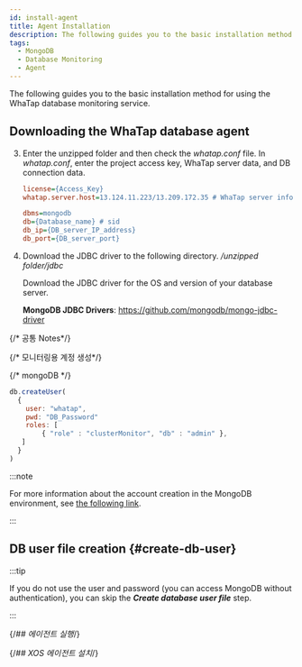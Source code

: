 ```yaml
---
id: install-agent
title: Agent Installation
description: The following guides you to the basic installation method for using the WhaTap database monitoring service.
tags:
  - MongoDB
  - Database Monitoring
  - Agent
---
```



The following guides you to the basic installation method for using the WhaTap database monitoring service.


<Agentsignupguide />

<Youtube ko='e_UpCgapfQY' en='MIo3HRIOt8M' ja='MIo3HRIOt8M' />


<Createprojectv2 />


<Accesskey />

## Downloading the WhaTap database agent


<Dbinstallagentsteps />

3. Enter the unzipped folder and then check the _whatap.conf_ file. In _whatap.conf_, enter the project access key, WhaTap server data, and DB connection data.

   ```ini title='whatap.conf'
   license={Access_Key}
   whatap.server.host=13.124.11.223/13.209.172.35 # WhaTap server information

   dbms=mongodb
   db={Database_name} # sid
   db_ip={DB_server_IP_address}
   db_port={DB_server_port}
   ```

4. Download the JDBC driver to the following directory. _/unzipped folder/jdbc_

   Download the JDBC driver for the OS and version of your database server.

   **MongoDB JDBC Drivers**: https://github.com/mongodb/mongo-jdbc-driver

{/* 공통 Notes*/}

<Dbinstallagentcommonnotes />

{/* 모니터링용 계정 생성*/}

<Dbcreatemonitoringaccount />

{/* mongoDB */}

```javascript
db.createUser(
  {
    user: "whatap",
    pwd: "DB_Password"
    roles: [
        { "role" : "clusterMonitor", "db" : "admin" },
   ]
  }
)
```

:::note

For more information about the account creation in the MongoDB environment, see [the following link](https://www.mongodb.com/docs/manual/reference/method/db.createUser/).

:::

## DB user file creation {#create-db-user}

:::tip

If you do not use the user and password (you can access MongoDB without authentication), you can skip the **_Create database user file_** step.

:::

<DBuserDesc />


<Dbcreatedbuserfilebody />

{/*## 에이전트 실행*/}

<Dbrunagent />

{/*## XOS 에이전트 설치*/}

<Dbinstallxosagent />
